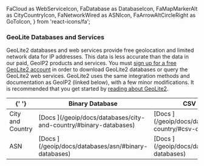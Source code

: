   FaCloud as WebServiceIcon,
  FaDatabase as DatabaseIcon,
  FaMapMarkerAlt as CityCountryIcon,
  FaNetworkWired as ASNIcon,
  FaArrowAltCircleRight as GoToIcon, 
} from 'react-icons/fa';

### GeoLite Databases and Services

GeoLite2 databases and web services provide free geolocation and limited
network data for IP addresses. This data is less accurate than the data in our
paid, GeoIP2 products and services. You must [sign up for a free GeoLite2 
account](https://www.maxmind.com/en/geolite2/signup) in order to download
GeoLite2 databases or query the GeoLite2 web services. GeoLite2 uses the same
integration methods and documentation as GeoIP2 (linked below), with a few
minor modifications. It is recommended that you get started by [reading about 
GeoLite2](/geoip/geolite2-free-geolocation-data).

<table>
  <thead>
    <tr>
      <th>{' '}</th>
      <th><DatabaseIcon /> Binary Database</th>
      <th><DatabaseIcon /> CSV Database</th>
      <th><WebServiceIcon /> Web Service</th>
    </tr>
  </thead>
  <tbody>
    <tr>
      <td><CityCountryIcon /> City and Country</td>
      <td>
        [Docs <GoToIcon />](/geoip/docs/databases/city-and-country/#binary-databases)
      </td>
      <td>
        [Docs <GoToIcon />](/geoip/docs/databases/city-and-country/#csv-databases)
      </td>
      <td>
        [Docs <GoToIcon />](/geoip/docs/web-services)
      </td>
    </tr>
    <tr>
      <td><ASNIcon /> ASN</td>
      <td>
        [Docs <GoToIcon />](/geoip/docs/databases/asn/#binary-databases)
      </td>
      <td>
        [Docs <GoToIcon />](/geoip/docs/databases/asn/#csv-databases)
      </td>
      <td>
        Included in the GeoLite2 City Web Service.
      </td>
    </tr>
  </tbody>
</table>